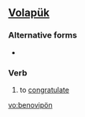 ==[[Volapük]]==

===Alternative forms===
* {{l|vo|benovipoyn}}

===Verb===
{{infl|vo|verb}}

# to [[congratulate]]

[[vo:benovipön]]